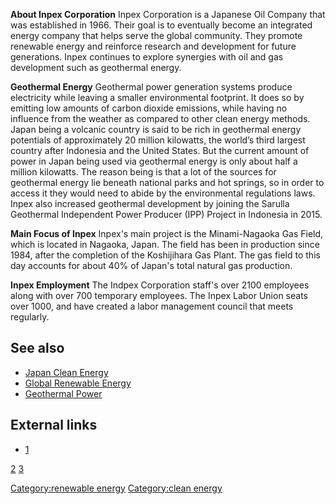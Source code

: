
'''About Inpex Corporation'''
Inpex Corporation is a Japanese Oil Company that was established in 1966. Their goal is to eventually become an integrated energy company that helps serve the global community. They promote renewable energy and reinforce research and development for future generations. Inpex continues to explore synergies with oil and gas development such as geothermal energy. 

'''Geothermal Energy'''
Geothermal power generation systems produce electricity while leaving a smaller environmental footprint. It does so by emitting low amounts of carbon dioxide emissions, while having no influence from the weather as compared to other clean energy methods. Japan being a volcanic country is said to be rich in geothermal energy potentials of approximately 20 million kilowatts, the world’s third largest country after Indonesia and the United States. But the current amount of power in Japan being used via geothermal energy is only about half a million kilowatts. The reason being is that a lot of the sources for geothermal energy lie beneath national parks and hot springs, so in order to access it they would need to abide by the environmental regulations laws. Inpex also increased geothermal development by joining the Sarulla Geothermal Independent Power Producer (IPP) Project in Indonesia in 2015. 

'''Main Focus of Inpex'''
Inpex's main project is the Minami-Nagaoka Gas Field, which is located in Nagaoka, Japan. The field has been in production since 1984, after the completion of the Koshijihara Gas Plant. The gas field to this day accounts for about 40% of Japan's total natural gas production. 

'''Inpex Employment'''
The Indpex Corporation staff's over 2100 employees along with over 700 temporary employees. The Inpex Labor Union seats over 1000, and have created a labor management council that meets regularly. 

== See also ==

* [[Japan Clean Energy]]
* [[Global Renewable Energy]]
* [[Geothermal Power]]

== External links ==

* [http://www.inpex.co.jp/english/business/renewable.html] 
[http://www.inpex.co.jp/english/index.html]
[https://en.wikipedia.org/wiki/Inpex]

{{stub}}

[[Category:renewable energy]]
[[Category:clean energy]]